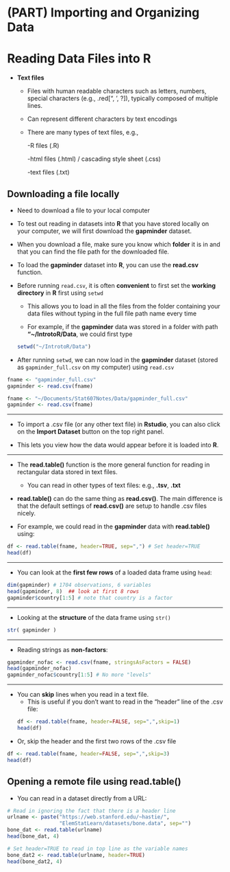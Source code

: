 # (PART) Importing and Organizing Data {-}

# Reading Data Files into R {#fileinput}

* **Text files**

  + Files with human readable characters such as letters, numbers, special characters (e.g., .red[", ', ?]), typically composed of multiple lines.
  
  + Can represent different characters by text encodings 
  
  + There are many types of text files, e.g.,
      
      -R files (.R)
      
      -html files (.html) / cascading style sheet (.css)
      
      -text files (.txt)
    

## Downloading a file locally

* Need to download a file to your local computer

* To test out reading in datasets into **R** that you have stored locally on your computer, we will first download the **gapminder** dataset.

* When you download a file, make sure you know
which **folder** it is in and that you can find the file path for the downloaded file.
   

* To load the **gapminder** dataset into **R**, you can use the **read.csv** function.

* Before running `read.csv`, it is often **convenient** to first set the **working directory** in **R** first using `setwd`
   + This allows you to load in all the files from the folder containing your data files without typing in the full file path name every time
   
   + For example, if the **gapminder** data was stored in a folder with path **"~/IntrotoR/Data**, we could first type
```r
setwd("~/IntrotoR/Data")
```

* After running `setwd`, we can now load in the **gapminder** dataset (stored as `gapminder_full.csv` on my computer) using `read.csv`
```r
fname <- "gapminder_full.csv"
gapminder <- read.csv(fname)
```

```r
fname <- "~/Documents/Stat607Notes/Data/gapminder_full.csv"
gapminder <- read.csv(fname)
```

---


* To import a .csv file (or any other text file) in **Rstudio**, you can also click on the **Import Dataset** button on the top right panel.

* This lets you view how the data would appear before it is loaded into **R**.

---


* The **read.table()** function is the more general function 
for reading in rectangular data stored in text files.
   + You can read in other types of text files: e.g., **.tsv**, **.txt**

* **read.table()** can do the same thing as **read.csv()**. The main difference is that the default settings of **read.csv()** are setup to handle .csv files nicely.

* For example, we could read in the **gapminder** data with **read.table()** using:
```r
df <- read.table(fname, header=TRUE, sep=",") # Set header=TRUE
head(df)
```

---

* You can look at the **first few rows** of a loaded data frame using `head`:

```r
dim(gapminder) # 1704 observations, 6 variables
head(gapminder, 8)  ## look at first 8 rows
gapminder$country[1:5] # note that country is a factor
```

---

* Looking at the **structure** of the data frame using `str()`

```r
str( gapminder )
```

---

* Reading strings as **non-factors**: 

```r
gapminder_nofac <- read.csv(fname, stringsAsFactors = FALSE) 
head(gapminder_nofac)
gapminder_nofac$country[1:5] # No more "levels"
```

---

* You can **skip** lines when you read in a text file.
    + This is useful if you don't want to read
in the "header" line of the .csv file: 
```r
df <- read.table(fname, header=FALSE, sep=",",skip=1) 
head(df)
```

* Or, skip the header and the first two rows of the .csv file
```r
df <- read.table(fname, header=FALSE, sep=",",skip=3) 
head(df)
```


## Opening a remote file using read.table()

* You can read in a dataset directly from a URL:
```r
# Read in ignoring the fact that there is a header line
urlname <- paste("https://web.stanford.edu/~hastie/",
                 "ElemStatLearn/datasets/bone.data", sep="")
bone_dat <- read.table(urlname)
head(bone_dat, 4)
```

```r
# Set header=TRUE to read in top line as the variable names
bone_dat2 <- read.table(urlname, header=TRUE)
head(bone_dat2, 4)
```


